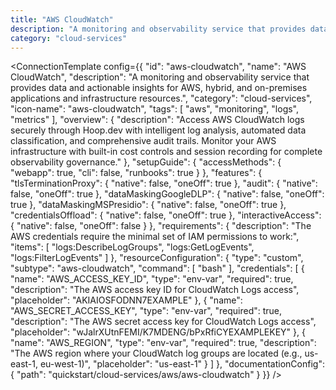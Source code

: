 ```yaml
---
title: "AWS CloudWatch"
description: "A monitoring and observability service that provides data and actionable insights for AWS, hybrid, and on-premises applications and infrastructure resources."
category: "cloud-services"
---
```



<ConnectionTemplate config={{
  "id": "aws-cloudwatch",
  "name": "AWS CloudWatch",
  "description": "A monitoring and observability service that provides data and actionable insights for AWS, hybrid, and on-premises applications and infrastructure resources.",
  "category": "cloud-services",
  "icon-name": "aws-cloudwatch",
  "tags": [
    "aws",
    "monitoring",
    "logs",
    "metrics"
  ],
  "overview": {
    "description": "Access AWS CloudWatch logs securely through Hoop.dev with intelligent log analysis, automated data classification, and comprehensive audit trails. Monitor your AWS infrastructure with built-in cost controls and session recording for complete observability governance."
  },
  "setupGuide": {
    "accessMethods": {
      "webapp": true,
      "cli": false,
      "runbooks": true
    }
  },
  "features": {
    "tlsTerminationProxy": {
      "native": false,
      "oneOff": true
    },
    "audit": {
      "native": false,
      "oneOff": true
    },
    "dataMaskingGoogleDLP": {
      "native": false,
      "oneOff": true
    },
    "dataMaskingMSPresidio": {
      "native": false,
      "oneOff": true
    },
    "credentialsOffload": {
      "native": false,
      "oneOff": true
    },
    "interactiveAccess": {
      "native": false,
      "oneOff": false
    }
  },
  "requirements": {
    "description": "The AWS credentials require the minimal set of IAM permissions to work:",
    "items": [
      "logs:DescribeLogGroups",
      "logs:GetLogEvents",
      "logs:FilterLogEvents"
    ]
  },
  "resourceConfiguration": {
    "type": "custom",
    "subtype": "aws-cloudwatch",
    "command": [
      "bash"
    ],
    "credentials": [
      {
        "name": "AWS_ACCESS_KEY_ID",
        "type": "env-var",
        "required": true,
        "description": "The AWS access key ID for CloudWatch Logs access",
        "placeholder": "AKIAIOSFODNN7EXAMPLE"
      },
      {
        "name": "AWS_SECRET_ACCESS_KEY",
        "type": "env-var",
        "required": true,
        "description": "The AWS secret access key for CloudWatch Logs access",
        "placeholder": "wJalrXUtnFEMI/K7MDENG/bPxRfiCYEXAMPLEKEY"
      },
      {
        "name": "AWS_REGION",
        "type": "env-var",
        "required": true,
        "description": "The AWS region where your CloudWatch log groups are located (e.g., us-east-1, eu-west-1)",
        "placeholder": "us-east-1"
      }
    ]
  },
  "documentationConfig": {
    "path": "quickstart/cloud-services/aws/aws-cloudwatch"
  }
}} />


